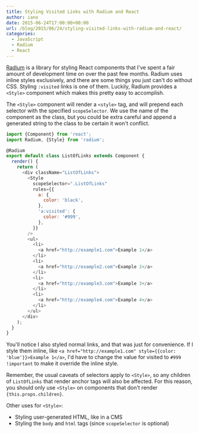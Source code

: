 ```yaml
---
title: Styling Visited Links with Radium and React
author: iano
date: 2015-06-24T17:00:00+00:00
url: /blog/2015/06/24/styling-visited-links-with-radium-and-react/
categories:
  - JavaScript
  - Radium
  - React
---
```


[Radium][1] is a library for styling React components that I've spent a fair amount of development time on over the past few months. Radium uses inline styles exclusively, and there are some things you just can't do without CSS. Styling `:visited` links is one of them. Luckily, Radium provides a `<Style>` component which makes this pretty easy to accomplish.

The `<Style>` component will render a `<style>` tag, and will prepend each selector with the specified `scopeSelector`. We use the name of the component as the class, but you could be extra careful and append a generated string to the class to be certain it won't conflict.

```javascript
import {Component} from 'react';
import Radium, {Style} from 'radium';

@Radium
export default class ListOfLinks extends Component {
  render() {
    return (
      <div className="ListOfLinks">
        <Style
          scopeSelector=".ListOfLinks"
          rules={{
            a: {
              color: 'black',
            },
            'a:visited': {
              color: '#999',
            },
          }}
        />
        <ul>
          <li>
            <a href="http://example1.com">Example 1</a>
          </li>
          <li>
            <a href="http://example2.com">Example 2</a>
          </li>
          <li>
            <a href="http://example3.com">Example 3</a>
          </li>
          <li>
            <a href="http://example4.com">Example 4</a>
          </li>
        </ul>
      </div>
    );
  }
}
```

You'll notice I also styled normal links, and that was just for convenience. If I style them inline, like `<a href="http://example1.com" style={{color: 'blue'}}>Example 1</a>`, I'd have to change the value for visited to `#999 !important` to make it override the inline style.

Remember, the usual caveats of selectors apply to `<Style>`, so any children of `ListOfLinks` that render anchor tags will also be affected. For this reason, you should only use `<Style>` on components that don't render `{this.props.children}`.

Other uses for `<Style>`:

- Styling user-generated HTML, like in a CMS
- Styling the `body` and `html` tags (since `scopeSelector` is optional)

[1]: https://github.com/FormidableLabs/radium
